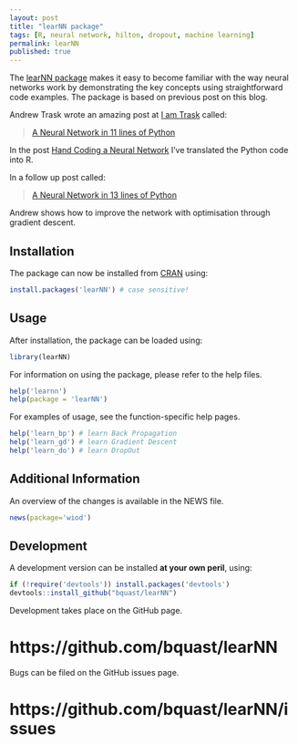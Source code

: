 ```yaml
---
layout: post
title: "learNN package"
tags: [R, neural network, hilton, dropout, machine learning]
permalink: learNN
published: true
---
```


The [learNN package ](http://cran.r-project.org/package=learNN) makes it easy to become familiar with the way neural networks work by demonstrating the key concepts using straightforward code examples.
The package is based on previous post on this blog.

Andrew Trask wrote an amazing post at [I am Trask](http://iamtrask.github.io/) called:

> [A Neural Network in 11 lines of Python](http://iamtrask.github.io/2015/07/12/basic-python-network/)

In the post [Hand Coding a Neural Network](/handcoding-neural-network) I've translated the Python code into R.

In a follow up post called:

> [A Neural Network in 13 lines of Python](http://iamtrask.github.io/2015/07/27/python-network-part2/)

Andrew shows how to improve the network with optimisation through gradient descent.


Installation
--------------
The package can now be installed from [CRAN](http://cran.r-project.org/) using:

```r
install.packages('learNN') # case sensitive!
```

Usage
---------
After installation, the package can be loaded using:

```r
library(learNN)
```

For information on using the package, please refer to the help files.

```r
help('learnn')
help(package = 'learNN')
```
    
For examples of usage, see the function-specific help pages.

```r
help('learn_bp') # learn Back Propagation
help('learn_gd') # learn Gradient Descent
help('learn_do') # learn DropOut
```


Additional Information
-----------------------
An overview of the changes is available in the NEWS file.

```r
news(package='wiod')
```


Development
-------------
A development version can be installed **at your own peril**, using:

```r
if (!require('devtools')) install.packages('devtools')
devtools::install_github("bquast/learNN")
```

Development takes place on the GitHub page.

# https://github.com/bquast/learNN

Bugs can be filed on the GitHub issues page.

# https://github.com/bquast/learNN/issues
